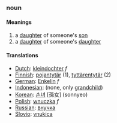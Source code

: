 ===noun===
====Meanings====
#a [[daughter]] of someone's [[son]]
#a [[daughter]] of someone's [[daughter]]
====Translations====
*[[Dutch]]: [[kleindochter]] ''f''
*[[Finnish]]: [[pojantytär]] (1), [[tyttärentytär]] (2)
*[[German]]: [[Enkelin]] ''f''
*[[Indonesian]]: (none, only [[grandchild]])
*[[Korean]]: [[손녀]] [孫女] (sonnyeo)
*[[Polish]]: [[wnuczka]] ''f''
*[[Russian]]: [[внучка]]
*[[Slovio]]: [[vnukica]]